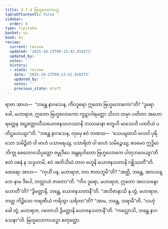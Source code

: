 ```yaml
---
title: 3.7.4 ဗြဟ္မလောကပဉှ
tableOfContents: false
sidebar:
  order: 4
type: tipitaka
basket: su
book: mi
review:
  current: review
  updated: '2025-10-23T09:13:42.918373'
  updated_by: ''
  notes: ''
  history:
  - state: review
    date: '2025-10-23T09:13:42.918373'
    updated_by: ''
    notes: ''
    previous_state: draft
---
```



<ReviewStatus review={frontmatter.review} showDetails={true} />

<HypothesisAnnotation frontmatter={frontmatter} />

<DynamicBreadcrumb />

<Division number="97" book="mi" e="ch" v="28">

<Paragraph number="465" book="mi">
ရာဇာ အာဟ—  “ဘန္တေ နာဂသေန, ကီဝဒူရော ဣတော ဗြဟ္မလောကော”တိ? “ဒူရော ခေါ, မဟာရာဇ, ဣတော ဗြဟ္မလောကော ကူဋာဂါရမတ္တာ သိလာ တမှာ ပတိတာ အဟောရတ္တေန အဋ္ဌစတ္တာလီသယောဇနသဟဿာနိ ဘဿမာနာ စတူဟိ မာသေဟိ ပထဝိယံ ပတိဋ္ဌဟေယျာ”တိ.
</Paragraph>

<Paragraph number="466" book="mi">
“ဘန္တေ နာဂသေန, တုမှေ ဧဝံ ဘဏထ—  ‘သေယျထာပိ ဗလဝါ ပုရိသော သမိဉ္ဇိတံ ဝါ ဗာဟံ ပသာရေယျ, ပသာရိတံ ဝါ ဗာဟံ သမိဉ္ဇေယျ; ဧဝမေဝ ဣဒ္ဓိမာ ဘိက္ခု စေတောဝသိပ္ပတ္တော ဇမ္ဗုဒီပေ အန္တရဟိတော ဗြဟ္မလောကေ ပါတုဘဝေယျာ’တိ ဧတံ ဝစနံ န သဒ္ဒဟာမိ, ဧဝံ အတိသီဃံ တာဝ ဗဟူနိ ယောဇနသတာနိ ဂစ္ဆိဿတီ”တိ.
</Paragraph>

<Paragraph number="467" book="mi">
ထေရော အာဟ—  “ကုဟိံ ပန, မဟာရာဇ, တဝ ဇာတဘူမီ”တိ? “အတ္ထိ, ဘန္တေ, အလသန္ဒော နာမ ဒီပေါ, တတ္ထာဟံ ဇာတော”တိ. “ကီဝ ဒူရော, မဟာရာဇ, ဣတော အလသန္ဒော ဟောတီ”တိ? “ဒွိမတ္တာနိ, ဘန္တေ, ယောဇနသတာနီ”တိ. “အဘိဇာနာသိ နု တွံ, မဟာရာဇ, တတ္ထ ကိဉ္စိဒေဝ ကရဏီယံ ကရိတွာ သရိတာ”တိ? “အာမ, ဘန္တေ, သရာမီ”တိ. “လဟုံ ခေါ တွံ, မဟာရာဇ, ဂတောသိ ဒွိမတ္တာနိ ယောဇနသတာနီ”တိ.
</Paragraph>

<Paragraph number="468" book="mi">
“ကလ္လောသိ, ဘန္တေ နာဂသေနာ”တိ.

</Paragraph>
</Division>

<Paragraph number="469" type="center" book="mi">
ဗြဟ္မလောကပဉှော စတုတ္ထော.
</Paragraph>